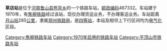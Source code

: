 {{noteTA
|1=zh-cn:始发车次; zh-hk:列車班次;
|2=zh-cn:车次; zh-hk:班次;
}}
{{Infobox China railway station 
|车站名称 = 草店站
|车站名称拼音 = 
|车站地址 = [[河南|河南]][[鲁山县|鲁山县]]
|归属 = [[郑州铁路局|郑州铁路局]]
|车站等级 = [[四等站_(中铁)|四等站]]
|线路 = [[焦柳铁路|焦柳铁路]]
}}
'''草店站'''是位于[[河南|河南]][[鲁山县|鲁山县]][[熊背乡|熊背乡]]的一个铁路车站，[[邮政编码|邮政编码]]467332。车站建于1970年，有[[焦柳铁路|焦柳铁路]]经过该站，现仅办理货运业务，不办理客运业务。车站距离[[月山站|月山站]]285[[公里|公里]]，隶属[[郑州铁路局|郑州铁路局]]，是[[四等站_(中铁)|四等站]]，本站及相邻上下行区间均为[[电气化|电气化]]区段。

{{start rail box|[[File:China_Railways.svg|16px]][[中国铁路|中国铁路]]}}
{{s-inop|[[瀼河站|瀼河站]]}}
{{s-line|[[焦柳铁路|焦柳铁路]]<br>[[洛湛铁路|洛湛铁路]]||blue}}
{{s-inop|[[交界站|交界站]]}}
{{end box}}
{{焦柳铁路}}
{{铁路车站小作品}}
{{河南小作品}}

[[Category:焦柳铁路车站|Category:焦柳铁路车站]]
[[Category:1970年启用的铁路车站|Category:1970年启用的铁路车站]]
[[Category:平顶山市铁路车站|Category:平顶山市铁路车站]]